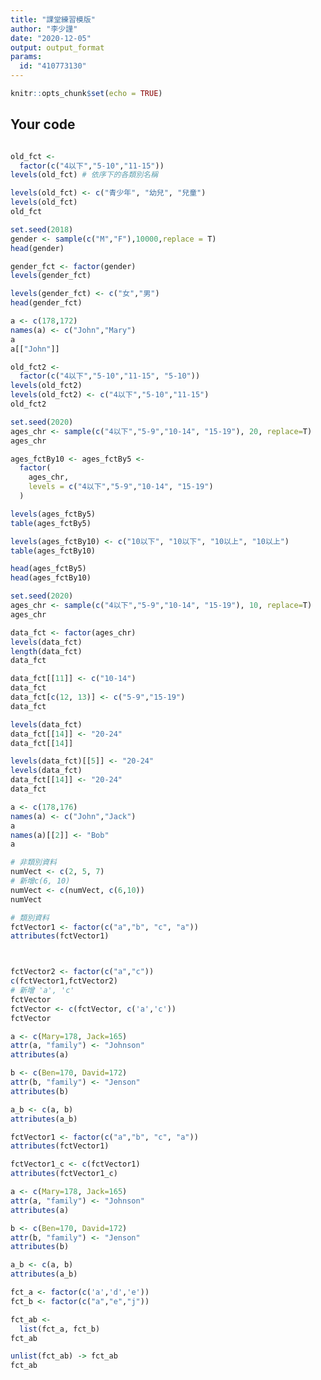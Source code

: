 ```yaml
---
title: "課堂練習模版"
author: "李少謹"
date: "2020-12-05"
output: output_format
params:
  id: "410773130"
---
```


```r
knitr::opts_chunk$set(echo = TRUE)
```

## Your code

```r

```

```r
old_fct <- 
  factor(c("4以下","5-10","11-15"))
levels(old_fct) # 依序下的各類別名稱
```
```r
levels(old_fct) <- c("青少年", "幼兒", "兒童")
levels(old_fct)
old_fct
```
```r
set.seed(2018)
gender <- sample(c("M","F"),10000,replace = T)
head(gender)
```
```r
gender_fct <- factor(gender)
levels(gender_fct)
```
```r
levels(gender_fct) <- c("女","男")
head(gender_fct)
```
```r
a <- c(178,172)
names(a) <- c("John","Mary")
a
a[["John"]]
```
```r
old_fct2 <- 
  factor(c("4以下","5-10","11-15", "5-10"))
levels(old_fct2)
levels(old_fct2) <- c("4以下","5-10","11-15")
old_fct2
```
```r
set.seed(2020)
ages_chr <- sample(c("4以下","5-9","10-14", "15-19"), 20, replace=T)
ages_chr
```
```r
ages_fctBy10 <- ages_fctBy5 <- 
  factor(
    ages_chr,
    levels = c("4以下","5-9","10-14", "15-19")
  )

levels(ages_fctBy5)
table(ages_fctBy5)
```
```r
levels(ages_fctBy10) <- c("10以下", "10以下", "10以上", "10以上")
table(ages_fctBy10)
```
```r
head(ages_fctBy5)
head(ages_fctBy10)
```
```r
set.seed(2020)
ages_chr <- sample(c("4以下","5-9","10-14", "15-19"), 10, replace=T)
ages_chr
```
```r
data_fct <- factor(ages_chr)
levels(data_fct)
length(data_fct)
data_fct
```
```r
data_fct[[11]] <- c("10-14")
data_fct
data_fct[c(12, 13)] <- c("5-9","15-19")
data_fct
```
```r
levels(data_fct) 
data_fct[[14]] <- "20-24"
data_fct[[14]]
```
```r
levels(data_fct)[[5]] <- "20-24"
levels(data_fct)
data_fct[[14]] <- "20-24"
data_fct
```
```r
a <- c(178,176)
names(a) <- c("John","Jack")
a
names(a)[[2]] <- "Bob"
a
```

```r
# 非類別資料
numVect <- c(2, 5, 7)
# 新增c(6, 10)
numVect <- c(numVect, c(6,10))
numVect
```


```r
# 類別資料
fctVector1 <- factor(c("a","b", "c", "a"))
attributes(fctVector1)



fctVector2 <- factor(c("a","c"))
c(fctVector1,fctVector2)
# 新增 'a', 'c'
fctVector
fctVector <- c(fctVector, c('a','c'))
fctVector
```


```r
a <- c(Mary=178, Jack=165)
attr(a, "family") <- "Johnson"
attributes(a)

b <- c(Ben=170, David=172)
attr(b, "family") <- "Jenson"
attributes(b)

a_b <- c(a, b)
attributes(a_b)
```


```r
fctVector1 <- factor(c("a","b", "c", "a"))
attributes(fctVector1)

fctVector1_c <- c(fctVector1)
attributes(fctVector1_c)
```


```r
a <- c(Mary=178, Jack=165)
attr(a, "family") <- "Johnson"
attributes(a)

b <- c(Ben=170, David=172)
attr(b, "family") <- "Jenson"
attributes(b)

a_b <- c(a, b)
attributes(a_b)
```

```r
fct_a <- factor(c('a','d','e'))
fct_b <- factor(c("a","e","j"))

fct_ab <- 
  list(fct_a, fct_b)
fct_ab

unlist(fct_ab) -> fct_ab
fct_ab
```


```r
```


```r
```

```r
```


```r
```


```r
```


```r
```


```r
```


```r
```


```r
```

























































































































